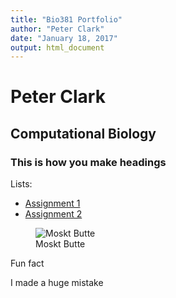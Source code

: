 ```yaml
---
title: "Bio381 Portfolio"
author: "Peter Clark"
date: "January 18, 2017"
output: html_document
---
```


# Peter Clark

## Computational Biology

### This is how you make headings

Lists:

* [Assignment 1](test.html)   
* [Assignment 2](http://www.cliffecology.com)   


![Moskt Butte](mbf.jpg)

Fun fact

I made a huge mistake

```r

```

